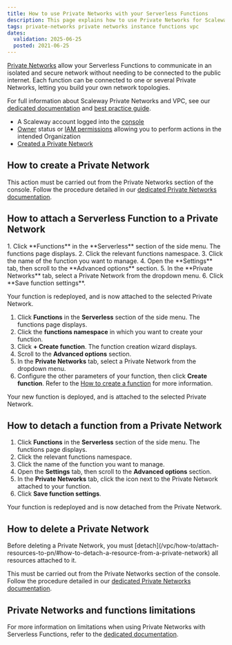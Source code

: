 ```yaml
---
title: How to use Private Networks with your Serverless Functions
description: This page explains how to use Private Networks for Scaleway Serverless Functions
tags: private-networks private networks instance functions vpc
dates:
  validation: 2025-06-25
  posted: 2021-06-25
---
```


[Private Networks](/serverless-functions/concepts/#private-networks) allow your Serverless Functions to communicate in an isolated and secure network without needing to be connected to the public internet. Each function can be connected to one or several Private Networks, letting you build your own network topologies.

For full information about Scaleway Private Networks and VPC, see our [dedicated documentation](/vpc/) and [best practice guide](/vpc/reference-content/getting-most-private-networks/).

<Requirements />

- A Scaleway account logged into the [console](https://console.scaleway.com)
- [Owner](/iam/concepts/#owner) status or [IAM permissions](/iam/concepts/#permission) allowing you to perform actions in the intended Organization
- [Created a Private Network](/vpc/how-to/create-private-network/)

## How to create a Private Network

This action must be carried out from the Private Networks section of the console. Follow the procedure detailed in our [dedicated Private Networks documentation](/vpc/how-to/create-private-network/).

## How to attach a Serverless Function to a Private Network

<Tabs>
  <TabsTab label="Existing function">
  1. Click **Functions** in the **Serverless** section of the side menu. The functions page displays.
  2. Click the relevant functions namespace.
  3. Click the name of the function you want to manage.
  4. Open the **Settings** tab, then scroll to the **Advanced options** section.
  5. In the **Private Networks** tab, select a Private Network from the dropdown menu.
  6. Click **Save function settings**.

  Your function is redeployed, and is now attached to the selected Private Network.
</TabsTab>
<TabsTab label="New function">
  1. Click **Functions** in the **Serverless** section of the side menu. The functions page displays.
  2. Click the **functions namespace** in which you want to create your function.
  3. Click **+ Create function**. The function creation wizard displays.
  4. Scroll to the **Advanced options** section.
  5. In the **Private Networks** tab, select a Private Network from the dropdown menu.
  6. Configure the other parameters of your function, then click **Create function**. Refer to the [How to create a function](/serverless-functions/how-to/create-a-function/) for more information.

  Your new function is deployed, and is attached to the selected Private Network.
  </TabsTab>
</Tabs>

## How to detach a function from a Private Network

1. Click **Functions** in the **Serverless** section of the side menu. The functions page displays.
2. Click the relevant functions namespace.
3. Click the name of the function you want to manage.
4. Open the **Settings** tab, then scroll to the **Advanced options** section.
5. In the **Private Networks** tab, click the <Icon name="unlink" /> icon next to the Private Network attached to your function.
6. Click **Save function settings**.

Your function is redeployed and is now detached from the Private Network.

## How to delete a Private Network

<Message type="note">
  Before deleting a Private Network, you must [detach](/vpc/how-to/attach-resources-to-pn/#how-to-detach-a-resource-from-a-private-network) all resources attached to it.
</Message>

This must be carried out from the Private Networks section of the console. Follow the procedure detailed in our [dedicated Private Networks documentation](/vpc/how-to/delete-private-network/).

## Private Networks and functions limitations

For more information on limitations when using Private Networks with Serverless Functions, refer to the [dedicated documentation](/serverless-functions/reference-content/functions-private-networks/).